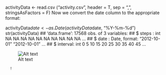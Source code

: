 activityData <- read.csv ("activity.csv", header = T, sep = ",", stringsAsFactors = F)
Now we convert the date column to the appropriate format:

activityData$date <- as.Date(activityData$date, "%Y-%m-%d")
str(activityData)
## 'data.frame':    17568 obs. of  3 variables:
##  $ steps   : int  NA NA NA NA NA NA NA NA NA NA ...
##  $ date    : Date, format: "2012-10-01" "2012-10-01" ...
##  $ interval: int  0 5 10 15 20 25 30 35 40 45 ...

![Alt text](http://octodex.github.com/images/stormtroopocat.jpg "The Stormtroopocat")
  
      !

